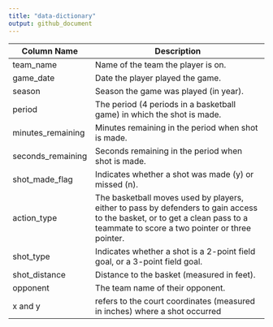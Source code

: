 ```yaml
---
title: "data-dictionary"
output: github_document
---
```

Column Name  | Description
------------ | -----------------------------------------------------
team_name    |  Name of the team the player is on.
game_date    | Date the player played the game.
season       | Season the game was played (in year).
period | The period (4 periods in a basketball game) in which the shot is made.
minutes_remaining | Minutes remaining in the period when shot is made.
seconds_remaining | Seconds remaining in the period when shot is made.
shot_made_flag | Indicates whether a shot was made (y) or missed (n).
action_type | The basketball moves used by players, either to pass by defenders to gain access to the basket, or to get a clean pass to a teammate to score a two pointer or three pointer.
shot_type | Indicates whether a shot is a 2-point field goal, or a 3-point field goal.
shot_distance | Distance to the basket (measured in feet).
opponent | The team name of their opponent.
x and y | refers to the court coordinates (measured in inches) where a shot occurred 